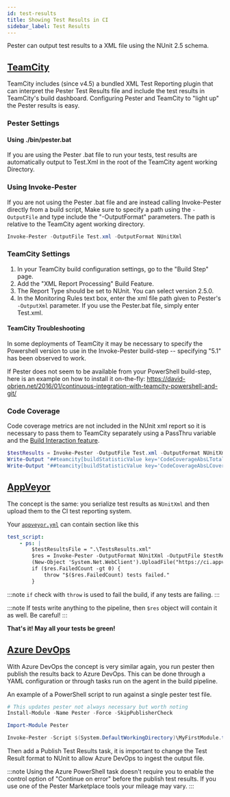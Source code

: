 ```yaml
---
id: test-results
title: Showing Test Results in CI
sidebar_label: Test Results
---
```


Pester can output test results to a XML file using the NUnit 2.5 schema.

## [TeamCity](https://www.jetbrains.com/teamcity/)

TeamCity includes (since v4.5) a bundled XML Test Reporting plugin that can interpret the Pester Test Results file and include the test results in TeamCity's build dashboard. Configuring Pester and TeamCity to "light up" the Pester results is easy.

### Pester Settings

#### Using ./bin/pester.bat

If you are using the Pester .bat file to run your tests, test results are automatically output to Test.Xml in the root of the TeamCity agent working Directory.

### Using Invoke-Pester

If you are not using the Pester .bat file and are instead calling Invoke-Pester directly from a build script, Make sure to specify a path using the `-OutputFile` and type include the "-OutputFormat" parameters. The path is relative to the TeamCity agent working directory.

```powershell
Invoke-Pester -OutputFile Test.xml -OutputFormat NUnitXml
```

### TeamCity Settings

1. In your TeamCity build configuration settings, go to the "Build Step" page.
1. Add the "XML Report Processing" Build Feature.
1. The Report Type should be set to NUnit. You can select version 2.5.0.
1. In the Monitoring Rules text box, enter the xml file path given to Pester's `-OutputXml` parameter. If you use the Pester.bat file, simply enter Test.xml.

#### TeamCity Troubleshooting

In some deployments of TeamCity it may be necessary to specify the Powershell version to use in the Invoke-Pester build-step -- specifying "5.1" has been observed to work.

If Pester does not seem to be available from your PowerShell build-step, here is an example on how to install it on-the-fly: https://david-obrien.net/2016/01/continuous-integration-with-teamcity-powershell-and-git/

### Code Coverage

Code coverage metrics are not included in the NUnit xml report so it is necessary to pass them to TeamCity separately using a PassThru variable and the [Build Interaction feature](https://confluence.jetbrains.com/display/TCD8/Build+Script+Interaction+with+TeamCity#BuildScriptInteractionwithTeamCity-ReportingBuildStatistics).

```powershell
$testResults = Invoke-Pester -OutputFile Test.xml -OutputFormat NUnitXml -CodeCoverage (Get-ChildItem -Path $PSScriptRoot\*.ps1 -Exclude *.Tests.* ).FullName -PassThru
Write-Output "##teamcity[buildStatisticValue key='CodeCoverageAbsLTotal' value='$($testResults.CodeCoverage.NumberOfCommandsAnalyzed)']"
Write-Output "##teamcity[buildStatisticValue key='CodeCoverageAbsLCovered' value='$($testResults.CodeCoverage.NumberOfCommandsExecuted)']"
```

## [AppVeyor](https://appveyor.com)

The concept is the same: you serialize test results as `NUnitXml` and then upload them to the CI test reporting system.

Your [`appveyor.yml`](https://www.appveyor.com/docs/appveyor-yml) can contain section like this

```yaml
test_script:
    - ps: |
        $testResultsFile = ".\TestsResults.xml"
        $res = Invoke-Pester -OutputFormat NUnitXml -OutputFile $testResultsFile -PassThru
        (New-Object 'System.Net.WebClient').UploadFile("https://ci.appveyor.com/api/testresults/nunit/$($env:APPVEYOR_JOB_ID)", (Resolve-Path $testResultsFile))
        if ($res.FailedCount -gt 0) {
            throw "$($res.FailedCount) tests failed."
        }
```

:::note
`if` check with `throw` is used to fail the build, if any tests are failing.
:::

:::note
If tests write anything to the pipeline, then `$res` object will contain it as well.  Be careful!
:::

**That's it! May all your tests be green!**

## [Azure DevOps](https://azure.microsoft.com/en-us/solutions/devops/)

With Azure DevOps the concept is very similar again, you run pester then publish the results back to Azure DevOps. This can be done through a YAML configuration or through tasks run on the agent in the build pipeline.

An example of a PowerShell script to run against a single pester test file.

```powershell
# This updates pester not always necessary but worth noting
Install-Module -Name Pester -Force -SkipPublisherCheck

Import-Module Pester

Invoke-Pester -Script $(System.DefaultWorkingDirectory)\MyFirstModule.test.ps1 -OutputFile $(System.DefaultWorkingDirectory)\Test-Pester.XML -OutputFormat NUnitXML
```

Then add a Publish Test Results task, it is important to change the Test Result format to NUnit to allow Azure DevOps to ingest the output file.

:::note
Using the Azure PowerShell task doesn't require you to enable the control option of "Continue on error" before the publish test results. If you use one of the Pester Marketplace tools your mileage may vary.
:::
